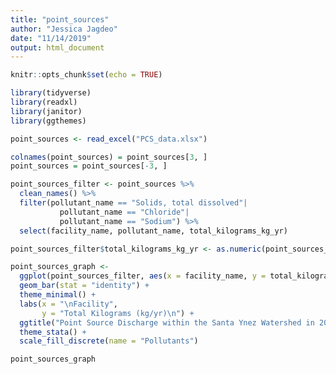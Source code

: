 ```yaml
---
title: "point_sources"
author: "Jessica Jagdeo"
date: "11/14/2019"
output: html_document
---
```


```r
knitr::opts_chunk$set(echo = TRUE)
```

```r

library(tidyverse)
library(readxl)
library(janitor)
library(ggthemes)

```

```r

point_sources <- read_excel("PCS_data.xlsx")

colnames(point_sources) = point_sources[3, ]
point_sources = point_sources[-3, ]   


```

```r

point_sources_filter <- point_sources %>%  
  clean_names() %>% 
  filter(pollutant_name == "Solids, total dissolved"|
           pollutant_name == "Chloride"|
           pollutant_name == "Sodium") %>% 
  select(facility_name, pollutant_name, total_kilograms_kg_yr) 

point_sources_filter$total_kilograms_kg_yr <- as.numeric(point_sources_filter$total_kilograms_kg_yr)

point_sources_graph <- 
  ggplot(point_sources_filter, aes(x = facility_name, y = total_kilograms_kg_yr, fill = pollutant_name)) +
  geom_bar(stat = "identity") +
  theme_minimal() +
  labs(x = "\nFacility",
       y = "Total Kilograms (kg/yr)\n") +
  ggtitle("Point Source Discharge within the Santa Ynez Watershed in 2019") +
  theme_stata() +
  scale_fill_discrete(name = "Pollutants")

point_sources_graph

```

